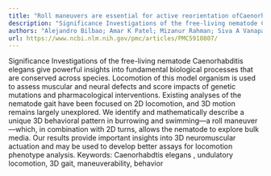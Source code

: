 ```yaml
---
title: "Roll maneuvers are essential for active reorientation ofCaenorhabditis elegansin 3D media"
description: "Significance Investigations of the free-living nematode Caenorhabditis elegans give powerful insights into fundamental biological processes that are conserved across species. Locomotion of this model ..."
authors: "Alejandro Bilbao; Amar K Patel; Mizanur Rahman; Siva A Vanapalli; Jerzy Blawzdziewicz"
url: https://www.ncbi.nlm.nih.gov/pmc/articles/PMC5910807/
---
```


Significance Investigations of the free-living nematode Caenorhabditis elegans give powerful insights into fundamental biological processes that are conserved across species. Locomotion of this model organism is used to assess muscular and neural defects and score impacts of genetic mutations and pharmacological interventions. Existing analyses of the nematode gait have been focused on 2D locomotion, and 3D motion remains largely unexplored. We identify and mathematically describe a unique 3D behavioral pattern in burrowing and swimming—a roll maneuver—which, in combination with 2D turns, allows the nematode to explore bulk media. Our results provide important insights into 3D neuromuscular actuation and may be used to develop better assays for locomotion phenotype analysis. Keywords: Caenorhabdtis elegans , undulatory locomotion, 3D gait, maneuverability, behavior
